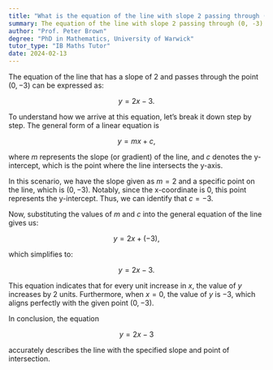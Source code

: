 ```yaml
---
title: "What is the equation of the line with slope 2 passing through (0, -3)?"
summary: The equation of the line with slope 2 passing through (0, -3) is $ y = 2x - 3 $.
author: "Prof. Peter Brown"
degree: "PhD in Mathematics, University of Warwick"
tutor_type: "IB Maths Tutor"
date: 2024-02-13
---
```


The equation of the line that has a slope of $2$ and passes through the point $(0, -3)$ can be expressed as:

$$
y = 2x - 3.
$$

To understand how we arrive at this equation, let’s break it down step by step. The general form of a linear equation is 

$$
y = mx + c,
$$ 

where $m$ represents the slope (or gradient) of the line, and $c$ denotes the y-intercept, which is the point where the line intersects the y-axis.

In this scenario, we have the slope given as $m = 2$ and a specific point on the line, which is $(0, -3)$. Notably, since the x-coordinate is $0$, this point represents the y-intercept. Thus, we can identify that $c = -3$.

Now, substituting the values of $m$ and $c$ into the general equation of the line gives us:

$$
y = 2x + (-3),
$$ 

which simplifies to:

$$
y = 2x - 3.
$$

This equation indicates that for every unit increase in $x$, the value of $y$ increases by $2$ units. Furthermore, when $x = 0$, the value of $y$ is $-3$, which aligns perfectly with the given point $(0, -3)$.

In conclusion, the equation 

$$
y = 2x - 3 
$$ 

accurately describes the line with the specified slope and point of intersection.
    